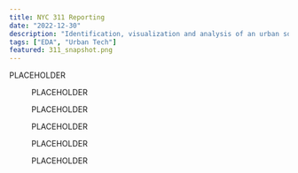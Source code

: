 ```yaml
---
title: NYC 311 Reporting
date: "2022-12-30"
description: "Identification, visualization and analysis of an urban soft system."
tags: ["EDA", "Urban Tech"]
featured: 311_snapshot.png
---
```


<p className="lead">
  PLACEHOLDER
</p>


<figure>
  <LazyPlot {...volume_by_medium} />
  <figcaption>
    PLACEHOLDER
  </figcaption>
</figure>

<figure>
  <LazyPlot {...volume_by_complaint} />
  <figcaption>
    PLACEHOLDER
  </figcaption>
</figure>

<figure>
  <LazyPlot {...volume_by_agency} />
  <figcaption>
    PLACEHOLDER
  </figcaption>
</figure>

<figure>
  <LazyPlot {...volume_by_agency_complaint_sunburst} />
  <figcaption>
    PLACEHOLDER
  </figcaption>
</figure>

<figure>
  <LazyPlot {...volume_by_tod_heatmap} />
  <figcaption>
    PLACEHOLDER
  </figcaption>
</figure>